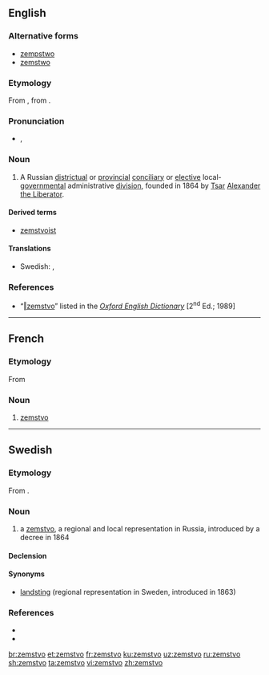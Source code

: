 ==English==

===Alternative forms===
* [[zempstwo]]
* [[zemstwo]]

{{wikipedia}}

===Etymology===
From {{etyl|ru|en}} {{term|зе́мство|lang=ru}}, from {{term|земля́||land”, “country”, “[[Land#German|state]]|lang=ru}}.

===Pronunciation===
* {{a|RP}} {{enPR|zĕmsʹtvo}}, {{IPA|/ˈzɛmstvo/|lang=en}}

===Noun===
{{en-noun|s|zemstva}}

# A Russian [[districtual]] or [[provincial]] [[conciliary]] or [[elective]] local-[[governmental]] administrative [[division]], founded in 1864 by [[tsar|Tsar]] [[w:Alexander II of Russia|Alexander the Liberator]].

====Derived terms====
* [[zemstvoist]]

====Translations====
{{trans-top|}}
{{trans-mid}}
* Swedish: {{t|sv|zemstvo|c}}, {{t|sv|landsting|n}}
{{trans-bottom}}

===References===
* “<span class="plainlinks">[http://dictionary.oed.com/cgi/entry/50291053 ‖zemstvo]</span>” listed in the ''[[w:Oxford English Dictionary|Oxford English Dictionary]]'' [2<sup>nd</sup> Ed.; 1989]

----

==French==

===Etymology===
From {{etyl|ru|fr}}

===Noun===
{{fr-noun|m}}

# [[#English|zemstvo]]

----

==Swedish==
{{wikipedia|lang=sv}}

===Etymology===
From {{etyl|ru|sv}} {{term|lang=ru|земство}}.

===Noun===
{{sv-noun|c}}

# a [[#English|zemstvo]], a regional and local representation in Russia, introduced by a decree in 1864

====Declension====
{{sv-noun-irreg-c|2=zemstvon|3=zemstvoer}}

====Synonyms====
* [[landsting]] (regional representation in Sweden, introduced in 1863)

===References===
* {{R:runeberg.org|nfcc|0764.html Ryssland}}
* {{R:runeberg.org|tidlex|1446.html Zemstvo}}

[[br:zemstvo]]
[[et:zemstvo]]
[[fr:zemstvo]]
[[ku:zemstvo]]
[[uz:zemstvo]]
[[ru:zemstvo]]
[[sh:zemstvo]]
[[ta:zemstvo]]
[[vi:zemstvo]]
[[zh:zemstvo]]
